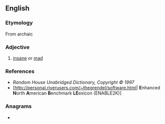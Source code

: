 ==English==

===Etymology===
From archaic {{etyl|sco|en}}

===Adjective===
{{en-adj}}

# {{lb|en|obsolete|Scotland}} [[insane]] or [[mad]]

===References===
* ''Random House Unabridged Dictionary, Copyright © 1997''
* [http://personal.riverusers.com/~thegrendel/software.html| '''E'''nhanced '''N'''orth '''A'''merican '''B'''enchmark '''LE'''exicon (ENABLE2K)]

===Anagrams===
* {{l|en|they}}